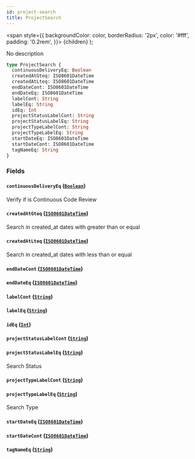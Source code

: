 ```yaml
---
id: project-search
title: ProjectSearch
---
```


<span
style={{
      backgroundColor: color,
      borderRadius: '2px',
      color: '#fff',
      padding: '0.2rem',
    }}>
{children}
</span>
);

No description

```graphql
type ProjectSearch {
  continuousDeliveryEq: Boolean
  createdAtGteq: ISO8601DateTime
  createdAtLteq: ISO8601DateTime
  endDateCont: ISO8601DateTime
  endDateEq: ISO8601DateTime
  labelCont: String
  labelEq: String
  idEq: Int
  projectStatusLabelCont: String
  projectStatusLabelEq: String
  projectTypeLabelCont: String
  projectTypeLabelEq: String
  startDateEq: ISO8601DateTime
  startDateCont: ISO8601DateTime
  tagNameEq: String
}
```

### Fields

#### `continuousDeliveryEq` ([`Boolean`](/api/scalars/boolean))

Verify if is Continuous Code Review

#### `createdAtGteq` ([`ISO8601DateTime`](/api/scalars/iso-8601-date-time))

Search in created_at dates with greater than or equal

#### `createdAtLteq` ([`ISO8601DateTime`](/api/scalars/iso-8601-date-time))

Search in created_at dates with less than or equal

#### `endDateCont` ([`ISO8601DateTime`](/api/scalars/iso-8601-date-time))

#### `endDateEq` ([`ISO8601DateTime`](/api/scalars/iso-8601-date-time))

#### `labelCont` ([`String`](/api/scalars/string))

#### `labelEq` ([`String`](/api/scalars/string))

#### `idEq` ([`Int`](/api/scalars/int))

#### `projectStatusLabelCont` ([`String`](/api/scalars/string))

#### `projectStatusLabelEq` ([`String`](/api/scalars/string))

Search Status

#### `projectTypeLabelCont` ([`String`](/api/scalars/string))

#### `projectTypeLabelEq` ([`String`](/api/scalars/string))

Search Type

#### `startDateEq` ([`ISO8601DateTime`](/api/scalars/iso-8601-date-time))

#### `startDateCont` ([`ISO8601DateTime`](/api/scalars/iso-8601-date-time))

#### `tagNameEq` ([`String`](/api/scalars/string))
